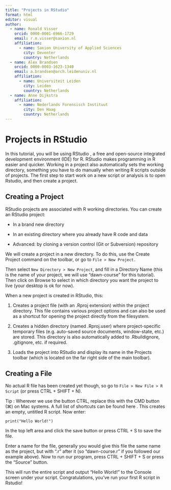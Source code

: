 ```yaml
---
title: "Projects in RStudio"
format: html
editor: visual
author:
  - name: Ronald Visser
    orcid: 0000-0001-6966-1729
    email: r.m.visser@saxion.nl
    affiliation: 
      - name: Saxion University of Applied Sciences
        city: Deventer
        country: Netherlands
  - name: Alex Brandsen
    orcid: 0000-0003-1623-1340
    email: a.brandsen@arch.leidenuniv.nl
    affiliation: 
      - name: Universiteit Leiden
        city: Leiden
        country: Netherlands
  - name: Anne Dijkstra
    affiliation: 
      - name: Nederlands Forensisch Instituut
        city: Den Haag
        country: Netherlands
---
```


# Projects in RStudio

In this tutorial, you will be using RStudio , a free and open-source integrated development environment (IDE) for R. RStudio makes programming in R easier and quicker. Working in a project also automatically sets the working directory, something you have to do manually when writing R scripts outside of projects. The first step to start work on a new script or analysis is to open Rstudio, and then create a project.

## Creating a Project

RStudio projects are associated with R working directories. You can create an RStudio project:

-   In a brand new directory

-   In an existing directory where you already have R code and data

-   Advanced: by cloning a version control (Git or Subversion) repository

We will create a project in a new directory. To do this, use the Create Project command on the toolbar, or go to `File > New Project.`

Then select `New Directory > New Project`, and fill in a Directory Name (this is the name of your project, we will use "dawn-course" for this tutorial). Then click on Browse to select in which directory you want the project to live (your desktop is ok for now).

When a new project is created in RStudio, this:

1.  Creates a project file (with an .Rproj extension) within the project directory. This file contains various project options and can also be used as a shortcut for opening the project directly from the filesystem.

2.  Creates a hidden directory (named .Rproj.user) where project-specific temporary files (e.g. auto-saved source documents, window-state, etc.) are stored. This directory is also automatically added to .Rbuildignore, .gitignore, etc. if required.

3.  Loads the project into RStudio and display its name in the Projects toolbar (which is located on the far right side of the main toolbar).

## Creating a File

No actual R file has been created yet though, so go to `File > New File > R Script` (or press CTRL + SHIFT + N).

Tip : Wherever we use the button CTRL, replace this with the CMD button (⌘) on Mac systems. A full list of shortcuts can be found here . This creates an empty, untitled R script. Now enter:

`print("Hello World!")`

In the top left area and click the save button or press CTRL + S to save the file.

Enter a name for the file, generally you would give this file the same name as the project, but with ".r" after it (so "dawn-course.r" if you followed our example above). Now to run our program, press CTRL + SHIFT + S or press the "Source" button.

This will run the entire script and output "Hello World!" to the Console screen under your script. Congratulations, you've run your first R script in Rstudio!
